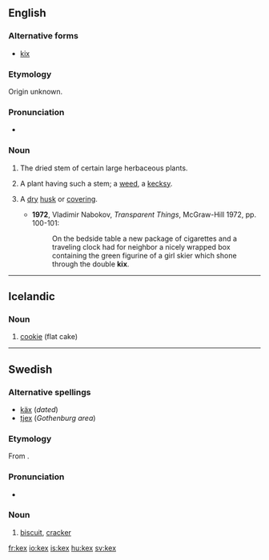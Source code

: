 ==English==

===Alternative forms===
* [[kix]]

===Etymology===
Origin unknown.

===Pronunciation===
* {{a|UK}} {{IPA|/kɛks/}}

===Noun===
{{en-noun|kexes}}

# {{context|obsolete|_|or|_|dialectal}} The dried stem of certain large herbaceous plants.
# {{obsolete|botany}} A plant having such a stem; a [[weed]], a [[kecksy]].
# {{rare}} A [[dry]] [[husk]] or [[covering]].
#* '''1972''', Vladimir Nabokov, ''Transparent Things'', McGraw-Hill 1972, pp. 100-101:
#*: On the bedside table a new package of cigarettes and a traveling clock had for neighbor a nicely wrapped box containing the green figurine of a girl skier which shone through the double '''kix'''.

----

==Icelandic==

===Noun===
{{infl|is|noun|g=n}}

# [[cookie]] (flat cake)

{{tbot entry|Icelandic|cookie|2010|February|is}}

----

==Swedish==

===Alternative spellings===
* [[käx]] (''dated'')
* [[tjex]] (''Gothenburg area'')

===Etymology===
From {{etyl|en|sv}} {{term|cakes}}.

===Pronunciation===
* {{IPA|/ʃɛks/|/kɛks/|lang=sv}}

===Noun===
{{infl|sv|noun|g=n}}
{{sv-noun-n-zero|genitive=}}

# [[biscuit]], [[cracker]]

[[fr:kex]]
[[io:kex]]
[[is:kex]]
[[hu:kex]]
[[sv:kex]]